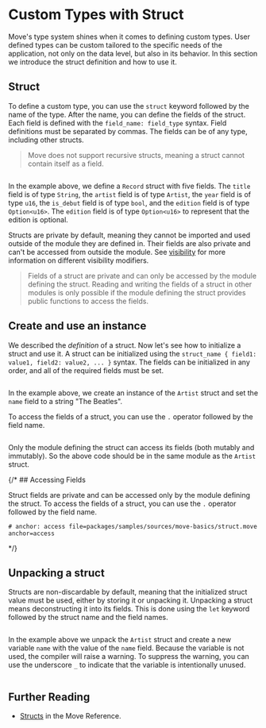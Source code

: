 # Custom Types with Struct

Move's type system shines when it comes to defining custom types. User defined types can be custom
tailored to the specific needs of the application, not only on the data level, but also in its
behavior. In this section we introduce the struct definition and how to use it.

## Struct

To define a custom type, you can use the `struct` keyword followed by the name of the type. After
the name, you can define the fields of the struct. Each field is defined with the
`field_name: field_type` syntax. Field definitions must be separated by commas. The fields can be of
any type, including other structs.

> Move does not support recursive structs, meaning a struct cannot contain itself as a field.

```move file=packages/samples/sources/move-basics/struct.move anchor=def

```

In the example above, we define a `Record` struct with five fields. The `title` field is of type
`String`, the `artist` field is of type `Artist`, the `year` field is of type `u16`, the `is_debut`
field is of type `bool`, and the `edition` field is of type `Option<u16>`. The `edition` field is of
type `Option<u16>` to represent that the edition is optional.

Structs are private by default, meaning they cannot be imported and used outside of the module they
are defined in. Their fields are also private and can't be accessed from outside the module. See
[visibility](./visibility) for more information on different visibility modifiers.

> Fields of a struct are private and can only be accessed by the module defining the struct. Reading
> and writing the fields of a struct in other modules is only possible if the module defining the
> struct provides public functions to access the fields.

## Create and use an instance

We described the _definition_ of a struct. Now let's see how to initialize a struct and use it. A
struct can be initialized using the `struct_name { field1: value1, field2: value2, ... }` syntax.
The fields can be initialized in any order, and all of the required fields must be set.

```move file=packages/samples/sources/move-basics/struct.move anchor=pack

```

In the example above, we create an instance of the `Artist` struct and set the `name` field to a
string "The Beatles".

To access the fields of a struct, you can use the `.` operator followed by the field name.

```move file=packages/samples/sources/move-basics/struct.move anchor=access

```

Only the module defining the struct can access its fields (both mutably and immutably). So the above
code should be in the same module as the `Artist` struct.

{/* ## Accessing Fields

Struct fields are private and can be accessed only by the module defining the struct. To access the fields of a struct, you can use the `.` operator followed by the field name.

```move
# anchor: access file=packages/samples/sources/move-basics/struct.move anchor=access
```
*/}

## Unpacking a struct

Structs are non-discardable by default, meaning that the initialized struct value must be used,
either by storing it or unpacking it. Unpacking a struct means deconstructing it into its fields.
This is done using the `let` keyword followed by the struct name and the field names.

```move file=packages/samples/sources/move-basics/struct.move anchor=unpack

```

In the example above we unpack the `Artist` struct and create a new variable `name` with the value
of the `name` field. Because the variable is not used, the compiler will raise a warning. To
suppress the warning, you can use the underscore `_` to indicate that the variable is intentionally
unused.

```move file=packages/samples/sources/move-basics/struct.move anchor=unpack_ignore

```

## Further Reading

- [Structs](./../../reference/structs) in the Move Reference.
